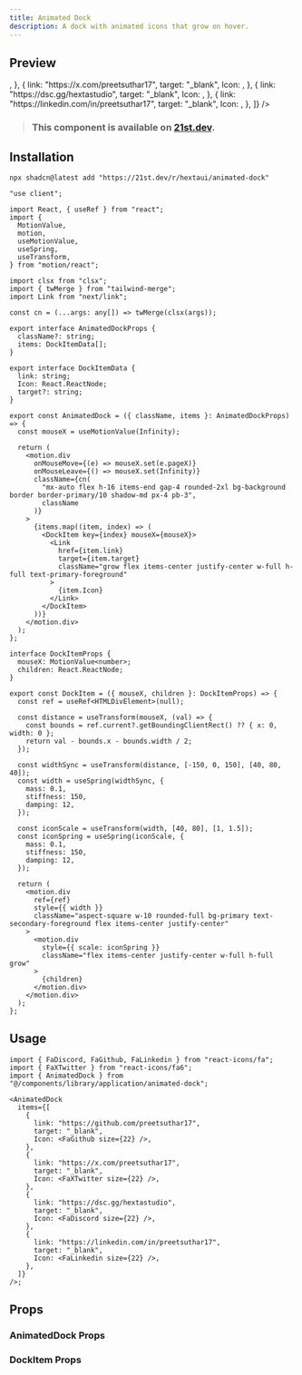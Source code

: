 ```yaml
---
title: Animated Dock
description: A dock with animated icons that grow on hover.
---
```




## Preview

<PreviewContainer>
  <AnimatedDock
    items={[
      {
        link: "https://github.com/preetsuthar17",
        target: "_blank",
        Icon: <FaGithub size={22} />,
      },
      {
        link: "https://x.com/preetsuthar17",
        target: "_blank",
        Icon: <FaXTwitter size={22} />,
      },
      {
        link: "https://dsc.gg/hextastudio",
        target: "_blank",
        Icon: <FaDiscord size={22} />,
      },
      {
        link: "https://linkedin.com/in/preetsuthar17",
        target: "_blank",
        Icon: <FaLinkedin size={22} />,
      },
    ]}
  />
</PreviewContainer>

> ### This component is available on [21st.dev](https://tinyurl.com/bdf9nana).

## Installation

```package-install tab="CLI"
npx shadcn@latest add "https://21st.dev/r/hextaui/animated-dock"
```

```tsx title="AnimatedDock.tsx" tab="Manually"
"use client";

import React, { useRef } from "react";
import {
  MotionValue,
  motion,
  useMotionValue,
  useSpring,
  useTransform,
} from "motion/react";

import clsx from "clsx";
import { twMerge } from "tailwind-merge";
import Link from "next/link";

const cn = (...args: any[]) => twMerge(clsx(args));

export interface AnimatedDockProps {
  className?: string;
  items: DockItemData[];
}

export interface DockItemData {
  link: string;
  Icon: React.ReactNode;
  target?: string;
}

export const AnimatedDock = ({ className, items }: AnimatedDockProps) => {
  const mouseX = useMotionValue(Infinity);

  return (
    <motion.div
      onMouseMove={(e) => mouseX.set(e.pageX)}
      onMouseLeave={() => mouseX.set(Infinity)}
      className={cn(
        "mx-auto flex h-16 items-end gap-4 rounded-2xl bg-background border border-primary/10 shadow-md px-4 pb-3",
        className
      )}
    >
      {items.map((item, index) => (
        <DockItem key={index} mouseX={mouseX}>
          <Link
            href={item.link}
            target={item.target}
            className="grow flex items-center justify-center w-full h-full text-primary-foreground"
          >
            {item.Icon}
          </Link>
        </DockItem>
      ))}
    </motion.div>
  );
};

interface DockItemProps {
  mouseX: MotionValue<number>;
  children: React.ReactNode;
}

export const DockItem = ({ mouseX, children }: DockItemProps) => {
  const ref = useRef<HTMLDivElement>(null);

  const distance = useTransform(mouseX, (val) => {
    const bounds = ref.current?.getBoundingClientRect() ?? { x: 0, width: 0 };
    return val - bounds.x - bounds.width / 2;
  });

  const widthSync = useTransform(distance, [-150, 0, 150], [40, 80, 40]);
  const width = useSpring(widthSync, {
    mass: 0.1,
    stiffness: 150,
    damping: 12,
  });

  const iconScale = useTransform(width, [40, 80], [1, 1.5]);
  const iconSpring = useSpring(iconScale, {
    mass: 0.1,
    stiffness: 150,
    damping: 12,
  });

  return (
    <motion.div
      ref={ref}
      style={{ width }}
      className="aspect-square w-10 rounded-full bg-primary text-secondary-foreground flex items-center justify-center"
    >
      <motion.div
        style={{ scale: iconSpring }}
        className="flex items-center justify-center w-full h-full grow"
      >
        {children}
      </motion.div>
    </motion.div>
  );
};
```

## Usage

```tsx title="Page.tsx"
import { FaDiscord, FaGithub, FaLinkedin } from "react-icons/fa";
import { FaXTwitter } from "react-icons/fa6";
import { AnimatedDock } from "@/components/library/application/animated-dock";

<AnimatedDock
  items={[
    {
      link: "https://github.com/preetsuthar17",
      target: "_blank",
      Icon: <FaGithub size={22} />,
    },
    {
      link: "https://x.com/preetsuthar17",
      target: "_blank",
      Icon: <FaXTwitter size={22} />,
    },
    {
      link: "https://dsc.gg/hextastudio",
      target: "_blank",
      Icon: <FaDiscord size={22} />,
    },
    {
      link: "https://linkedin.com/in/preetsuthar17",
      target: "_blank",
      Icon: <FaLinkedin size={22} />,
    },
  ]}
/>;
```

## Props

### AnimatedDock Props

<AutoTypeTable
  path="./components/library/application/AnimatedDock.tsx"
  name="AnimatedDockProps"
/>

### DockItem Props

<AutoTypeTable
  path="./components/library/application/AnimatedDock.tsx"
  name="DockItemData"
/>

